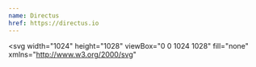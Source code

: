 ```yaml
---
name: Directus
href: https://directus.io
---
```


<svg
  width="1024"
  height="1028"
  viewBox="0 0 1024 1028"
  fill="none"
  xmlns="http://www.w3.org/2000/svg"
>
  <g clip-path="url(#clip0_1255_4057)">
    <rect width="1024" height="1028" fill="#6644FF"></rect>
    <path
      d="M0 856.177V0H1024V1028H987.478C944.858 1005.08 881.857 978.413 792.583 956.099C706.535 934.591 579.091 924.288 443.621 913.336C289.815 900.902 125.662 887.631 0 856.177Z"
      fill="#754DFC"
    ></path>
    <path
      d="M0 630.724V0H1024V864.167C987.48 836.871 914.997 793.6 788.518 757.39C703.262 732.982 576.241 718.365 441.22 702.828C288.002 685.197 124.482 666.38 0 630.724Z"
      fill="#8555F8"
    ></path>
    <path
      d="M0 385.079V0H1024V661.623C992.243 634.157 920.217 583.508 783.219 539.058C698.867 511.689 572.433 492.648 438.037 472.408C285.691 449.465 123.114 424.981 0 385.079Z"
      fill="#945EF5"
    ></path>
    <path
      d="M1024 0V470.993C995.948 444.51 924.692 389.046 780.011 339.296C696.15 310.459 570.068 289.215 436.045 266.632C284.289 241.062 122.352 213.776 0 171.81V0H1024Z"
      fill="#A366F1"
    ></path>
    <path
      d="M170.96 0H1024V278.073C1008.47 260.248 941.186 192.346 771.386 130.624C688.04 100.328 562.349 76.8867 428.741 51.9689C343.042 35.9861 254.087 19.396 170.96 0Z"
      fill="#B36EEE"
    ></path>
    <g filter="url(#filter0_dd_1255_4057)">
      <path
        fill-rule="evenodd"
        clip-rule="evenodd"
        d="M751.713 578.4C748 577.472 744.906 576.544 742.122 575.306C740.063 574.391 738.343 573.308 736.836 572.055C735.835 571.222 735.405 569.911 735.529 568.615C737.022 553.073 735.38 539.364 736.862 523.951C743.05 461.46 782.345 481.259 817.617 471.05C837.872 465.345 858.126 454.117 865.527 432.032C866.739 428.417 865.672 424.486 863.154 421.622C840.049 395.355 814.469 372.145 786.676 352.254C693.499 285.923 572.404 258.379 461.196 274.491C456.983 275.101 454.775 279.768 457.077 283.348C471.161 305.263 489.743 323.197 511.052 336.397C514.925 338.796 513.368 343.978 508.923 342.981C498.473 340.639 485.045 336.07 472.417 327.159C471.2 326.301 469.632 326.084 468.249 326.636C462.603 328.887 454.451 332.133 447.714 335.041C443.836 336.715 443.046 341.715 446.238 344.482C502.095 392.893 583.352 400.252 646.98 361.511C650.856 359.151 657.062 364.001 655.813 368.363C653.814 375.352 651.478 384.958 648.991 398.04C633.211 477.856 587.728 471.669 531.417 451.56C418.895 410.784 355.06 445.604 298.306 376.675C294.363 371.885 287.431 370.225 282.74 374.285C271.024 384.427 264.09 399.231 264.09 415.055C264.09 433.797 273.766 449.851 288.108 459.461C289.902 460.664 292.286 460.156 293.624 458.461C297.119 454.039 299.978 451.107 303.538 449.253C307.434 447.224 309.335 452.797 306.045 455.709C293.991 466.38 290.532 479.092 282.655 504.152C270.278 543.441 275.538 583.659 217.679 594.177C187.048 595.724 187.667 616.452 176.528 647.388C163.601 684.728 146.674 701.267 115.345 733.897C111.061 738.359 110.693 745.495 115.402 749.508C127.916 760.172 140.822 760.758 153.942 755.357C186.429 741.745 211.491 699.671 235.006 672.447C261.306 642.129 324.424 655.122 372.073 625.423C397.77 609.668 413.21 589.543 408.273 559.396C407.477 554.54 413.034 551.622 415.049 556.111C418.875 564.633 421.383 573.723 422.426 583.116C422.699 585.578 424.9 587.4 427.374 587.261C478.926 584.363 545.591 641.216 607.891 656.599C611.681 657.535 614.375 653.158 612.232 649.896C608.291 643.894 604.94 637.666 602.271 631.301C599.515 624.689 597.427 618.274 595.951 612.082C594.796 607.24 601.872 605.938 604.288 610.292C620.266 639.089 652.198 666.13 696.639 669.353C711.8 670.591 728.508 668.734 745.835 663.475C766.565 657.288 785.748 649.244 808.644 653.576C825.661 656.669 841.441 665.331 851.342 679.872C865.235 700.13 894.563 705.498 910.194 684.325C912.321 681.444 912.5 677.592 911.094 674.298C876.675 593.634 789.279 588.093 751.713 578.4Z"
        fill="white"
      ></path>
    </g>
  </g>
  <defs>
    <filter
      id="filter0_dd_1255_4057"
      x="52"
      y="222"
      width="920"
      height="608.703"
      filterUnits="userSpaceOnUse"
      color-interpolation-filters="sRGB"
    >
      <feFlood flood-opacity="0" result="BackgroundImageFix"></feFlood>
      <feColorMatrix
        in="SourceAlpha"
        type="matrix"
        values="0 0 0 0 0 0 0 0 0 0 0 0 0 0 0 0 0 0 127 0"
        result="hardAlpha"
      ></feColorMatrix>
      <feOffset dy="12"></feOffset>
      <feGaussianBlur stdDeviation="30"></feGaussianBlur>
      <feColorMatrix
        type="matrix"
        values="0 0 0 0 0.0901961 0 0 0 0 0.160784 0 0 0 0 0.25098 0 0 0 0.1 0"
      ></feColorMatrix>
      <feBlend
        mode="normal"
        in2="BackgroundImageFix"
        result="effect1_dropShadow_1255_4057"
      ></feBlend>
      <feColorMatrix
        in="SourceAlpha"
        type="matrix"
        values="0 0 0 0 0 0 0 0 0 0 0 0 0 0 0 0 0 0 127 0"
        result="hardAlpha"
      ></feColorMatrix>
      <feOffset dy="16"></feOffset>
      <feColorMatrix
        type="matrix"
        values="0 0 0 0 0.0901961 0 0 0 0 0.160784 0 0 0 0 0.25098 0 0 0 0.1 0"
      ></feColorMatrix>
      <feBlend
        mode="normal"
        in2="effect1_dropShadow_1255_4057"
        result="effect2_dropShadow_1255_4057"
      ></feBlend>
      <feBlend
        mode="normal"
        in="SourceGraphic"
        in2="effect2_dropShadow_1255_4057"
        result="shape"
      ></feBlend>
    </filter>
    <clipPath id="clip0_1255_4057">
      <rect width="1024" height="1028" fill="white"></rect>
    </clipPath>
  </defs>
</svg>
